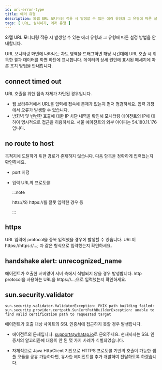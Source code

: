 ```yaml
---
id: url-error-type
title: 에러 유형
description: 와탭 URL 모니터링 적용 시 발생할 수 있는 에러 유형과 그 유형에 따른 설정 방법을 안내합니다.
tags: [ URL, 설치하기, 에러 유형 ]
---
```


와탭 URL 모니터링 적용 시 발생할 수 있는 에러 유형과 그 유형에 따른 설정 방법을 안내합니다.

URL 모니터링 화면에 나타나는 차트 영역을 드래그하면 해당 시간대에 URL 호출 시 취득한 결과 데이터를 화면 하단에 표시합니다. 데이터의 상세 원인에 표시된 메세지에 따른 조치 방법을 안내합니다.

<ImgLang img='url-error-type.png' desc='URL 모니터링 에러 유형' />

## connect timed out

URL 호출을 위한 접속 자체가 차단된 경우입니다.

* 웹 브라우저에서 URL을 입력해 접속에 문제가 없는지 먼저 점검하세요. 입력 과정에서 오류가 발생할 수 있습니다.
* 방화벽 및 빈번한 호출에 대한 IP 차단 내역을 확인해 모니터링 에이전트의 IP에 대하여 명시적으로 접근을 허용하세요. 서울 에이전트의 외부 아이피는 54.180.11.176입니다.

## no route to host

목적지에 도달하기 위한 경로가 존재하지 않습니다. 다음 항목을 정확하게 입력했는지 확인하세요.

* port 지정

* 입력 URL의 프로토콜

  :::note

  htts://와 https://를 잘못 입력한 경우 등

  :::

## https

URL 입력에 protocol을 중복 입력했을 경우에 발생할 수 있습니다. URL이 https://https://…​; 과 같은 형식으로 입력했는지 확인하세요.

## handshake alert: unrecognized_name

에이전트가 호출한 서버명이 서버 측에서 식별되지 않을 경우 발생합니다. http protocol을 사용하는 URL을 https://…​;으로 입력했는지 확인하세요.

## sun.security.validator

```text
sun.security.validator.ValidatorException: PKIX path building failed:
sun.security.provider.certpath.SunCertPathBuilderException: unable to find valid certification path to requested target
```

에이전트가 호출 대상 사이트의 SSL 인증서에 접근하지 못할 경우 발생합니다.

* 에이전트의 문제입니다. [support@whatap.io](mailto:support@whatap.io)로 문의주세요. 현재까지는 SSL 인증서의 알고리즘에 대응이 안 된 몇 가지 사례가 식별되었습니다.

* 자체적으로 Java HttpClient 기반으로 HTTPS 프로토콜 기반의 호출이 가능한 샘플 모듈을 공유 가능하다면, 유사한 에이전트를 추가 개발하여 전달하도록 하겠습니다.